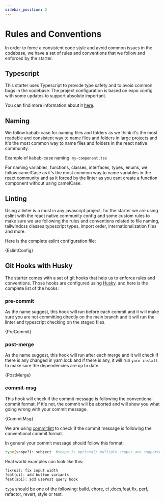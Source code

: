 ```yaml
---
sidebar_position: 2
---
```



# Rules and Conventions

In order to force a consistent code style and avoid common issues in the codebase, we have a set of rules and conventions that we follow and enforced by the starter.

## Typescript

This starter uses Typescript to provide type safety and to avoid common bugs in the codebase. The project configuration is based on expo config with some updates to support absolute important.

<!-- <CodeBlock language="json">{Config}</CodeBlock> -->

You can find more information about it [here](https://docs.expo.io/guides/typescript/).

## Naming

We follow kabab-case for naming files and folders as we think it's the most readable and consistent way to name files and folders in large projects and it's the most common way to name files and folders in the react native community.

Example of kabab-case naming: `my-component.tsx`

For naming variables, functions, classes, interfaces, types, enums, we follow camelCase as it's the most common way to name variables in the react community and as it forced by the linter as you cant create a function component without using camelCase.

## Linting

Using a linter is a must in any javascript project. for the starter we are using eslint with the react native community config and some custom rules to make sure we are following the rules and conventions related to file naming, tailwindcss classes typescript types, import order, internationalization files and more.

Here is the complete eslint configuration file:

<CodeBlock language="js">{EslintConfig}</CodeBlock>

## Git Hooks with Husky

The starter comes with a set of git hooks that help us to enforce rules and conventions. Those hooks are configured using [Husky](https://typicode.github.io/husky/#/). and here is the complete list of the hooks:

### pre-commit

As the name suggest, this hook will run before each commit and it will make sure you are not committing directly on the main branch and it will run the linter and typescript checking on the staged files.

<CodeBlock language="bash">{PreCommit}</CodeBlock>

### post-merge

As the name suggest, this hook will run after each merge and it will check if there is any changed in yarn.lock and if there is any, it will run `yarn install` to make sure the dependencies are up to date.

<CodeBlock language="bash">{PostMerge}</CodeBlock>

### commit-msg

This hook will check if the commit message is following the conventional commit format. If it's not, the commit will be aborted and will show you what going wrong with your commit message.

<CodeBlock language="bash">{CommitMsg}</CodeBlock>

We are using [commitlint](https://commitlint.js.org/#/) to check if the commit message is following the conventional commit format.

In general your commit message should follow this format:

```bash
type(scope?): subject  #scope is optional; multiple scopes are supported (current delimiter options: "/", "\" and ",")
```

Real world examples can look like this:

```txt
fix(ui): fix input width
feat(ui): add button variants
feat(api): add usePost query hook
```

`type` should be one of the following: build, chore, ci ,docs,feat,fix, perf, refactor, revert, style or test.
